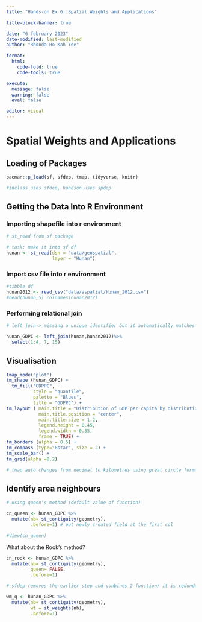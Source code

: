 ```yaml
---
title: "Hands-on Ex 6: Spatial Weights and Applications"

title-block-banner: true

date: "6 february 2023" 
date-modified: last-modified 
author: "Rhonda Ho Kah Yee"

format: 
  html: 
    code-fold: true 
    code-tools: true

execute: 
  message: false 
  warning: false 
  eval: false

editor: visual
---
```


# Spatial Weights and Applications

## Loading of Packages

```r

pacman::p_load(sf, sfdep, tmap, tidyverse, knitr)

#inclass uses sfdep, handson uses spdep
```

## Getting the Data Into R Environment

### Importing shapefile into r environment

```r
# st_read from sf package 

# task: make it into sf df
hunan <- st_read(dsn = "data/geospatial", 
                 layer = "Hunan") 

```

### Import csv file into r environment

```r

#tibble df
hunan2012 <- read_csv("data/aspatial/Hunan_2012.csv")
#head(hunan,5) colnames(hunan2012)

```

### Performing relational join

```r
# left join-> missing a unique identifier but it automatically matches county

hunan_GDPC <- left_join(hunan,hunan2012)%>%
  select(1:4, 7, 15)
```

## Visualisation

```r
tmap_mode("plot")
tm_shape (hunan_GDPC) + 
  tm_fill("GDPPC",
          style = "quantile",
          palette = "Blues",
          title = "GDPPC") +
tm_layout ( main.title = "Distribution of GDP per capita by distribution",
            main.title.position = "center",
            main.title.size = 1.2,
            legend.height = 0.45,
            legend.width = 0.35,
            frame = TRUE) +
tm_borders (alpha = 0.5) +
tm_compass (type="8star", size = 2) +
tm_scale_bar() + 
tm_grid(alpha =0.2)

# tmap auto changes from decimal to kilometres using great circle formula

```

## Identify area neighbours

```r
# using queen's method (default value of function)

cn_queen <- hunan_GDPC %>%
  mutate(nb= st_contiguity(geometry),
         .before=1) # put newly created field at the first col

#View(cn_queen)
```

::: callout-note
What about the Rook's method?
:::

```r
cn_rook <- hunan_GDPC %>%
  mutate(nb= st_contiguity(geometry),
         queen= FALSE,
         .before=1)
```

```r
# sfdep removes the earlier step and conbines 2 function/ it is redundant

wm_q <- hunan_GDPC %>%
  mutate(nb= st_contiguity(geometry),
         wt = st_weights(nb),
         .before=1)
```
